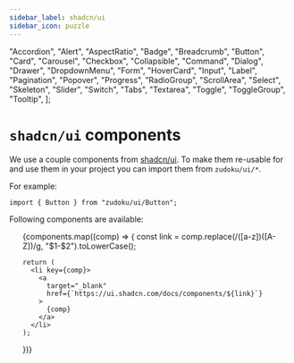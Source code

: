 ```yaml
---
sidebar_label: shadcn/ui
sidebar_icon: puzzle
---
```


  "Accordion",
  "Alert",
  "AspectRatio",
  "Badge",
  "Breadcrumb",
  "Button",
  "Card",
  "Carousel",
  "Checkbox",
  "Collapsible",
  "Command",
  "Dialog",
  "Drawer",
  "DropdownMenu",
  "Form",
  "HoverCard",
  "Input",
  "Label",
  "Pagination",
  "Popover",
  "Progress",
  "RadioGroup",
  "ScrollArea",
  "Select",
  "Skeleton",
  "Slider",
  "Switch",
  "Tabs",
  "Textarea",
  "Toggle",
  "ToggleGroup",
  "Tooltip",
];

# `shadcn/ui` components

We use a couple components from [shadcn/ui](https://ui.shadcn.com). To make them re-usable for and
use them in your project you can import them from `zudoku/ui/*`.

For example:

```tsx
import { Button } from "zudoku/ui/Button";
```

Following components are available:

<ul className="grid grid-cols-2 sm:grid-cols-3">
  {components.map((comp) => {
    const link = comp.replace(/([a-z])([A-Z])/g, "$1-$2").toLowerCase();

    return (
      <li key={comp}>
        <a
          target="_blank"
          href={`https://ui.shadcn.com/docs/components/${link}`}
        >
          {comp}
        </a>
      </li>
    );

})}

</ul>
